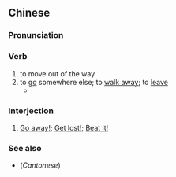 {{also|走开}}
==Chinese==
{{zh-forms|s=走开}}

===Pronunciation===
{{zh-pron
|m=zǒukāi
|c=zau2 hoi1
|cat=v,intj
}}

===Verb===
{{zh-verb}}

# to move out of the way
# to [[go]] somewhere else; to [[walk away]]; to [[leave]]
#* {{zh-x|他 突然 就 轉身 '''走開''' 了。|He simply turned on his heel and '''walked away'''.}}

===Interjection===
{{zh-interj}}

# [[go away|Go away!]]; [[get lost|Get lost!]]; [[beat it|Beat it!]]

===See also===
* (''Cantonese'') {{zh-l|行開}}